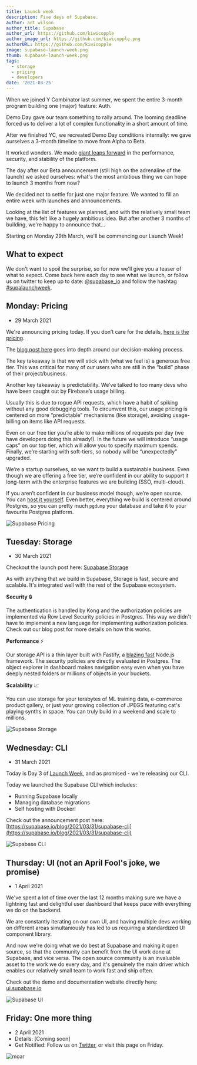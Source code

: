 ```yaml
---
title: Launch week
description: Five days of Supabase.
author: ant_wilson
author_title: Supabase
author_url: https://github.com/kiwicopple
author_image_url: https://github.com/kiwicopple.png
authorURL: https://github.com/kiwicopple
image: supabase-launch-week.png
thumb: supabase-launch-week.png
tags:
  - storage
  - pricing
  - developers
date: '2021-03-25'
---
```


When we joined Y Combinator last summer, we spent the entire 3-month program building one (major) feature: Auth. 

Demo Day gave our team something to rally around. The looming deadline forced us to deliver a lot of complex functionality in a short amount of time.

After we finished YC, we recreated Demo Day conditions internally: we gave ourselves a 3-month timeline to move from Alpha to Beta. 

It worked wonders. We made [giant leaps forward](https://supabase.io/beta) in the performance, security, and 
stability of the platform.

The day after our Beta announcement (still high on the adrenaline of the launch) we asked ourselves: 
what's the most ambitious thing we can hope to launch 3 months from now?

We decided not to settle for just one major feature. We wanted to fill an entire week with launches and announcements. 

Looking at the list of features we planned, and with the relatively small team we have, this felt like a hugely ambitious idea. 
But after another 3 months of building, we're happy to announce that...

Starting on Monday 29th March, we'll be commencing our Launch Week!


## What to expect

We don't want to spoil the surprise, so for now we'll give you a teaser of what to expect. Come back here each day to see what we launch, 
or follow us on twitter to keep up to date: [@supabase_io](https://twitter.com/supabase_io) and follow the hashtag [#supalaunchweek](https://twitter.com/hashtag/supalaunchweek).

## Monday: Pricing

- 29 March 2021

We're announcing pricing today. If you don’t care for the details, [here is the pricing](https://supabase.io/pricing).

The [blog post here](https://supabase.io/blog/2021/03/29/pricing) goes into depth around our decision-making process.

The key takeaway is that we will stick with (what we feel is) a generous free tier. This was critical for many of our users who are still in the “build” phase of their project/business.

Another key takeaway is predictability. We’ve talked to too many devs who have been caught out by Firebase’s usage billing.

Usually this is due to rogue API requests, which have a habit of spiking without any good debugging tools. To circumvent this, our usage pricing is centered on more “predictable” mechanisms (like storage), avoiding usage-billing on items like API requests.

Even on our free tier you’re able to make millions of requests per day (we have developers doing this already!). In the future we will introduce “usage caps” on our top tier, which will allow you to specify maximum spends. Finally, we’re starting with soft-tiers, so nobody will be “unexpectedly” upgraded.

We’re a startup ourselves, so we want to build a sustainable business. Even though we are offering a free tier, we’re confident in our ability to support it long-term with the enterprise features we are building (SSO, multi-cloud).

If you aren’t confident in our business model though, we’re open source. You can [host it yourself](https://github.com/supabase/supabase/tree/master/docker). Even better, everything we build is centered around Postgres, so you can pretty much `pgdump` your database and take it to your favourite Postgres platform.

![Supabase Pricing](/new/images/blog/launch-week/bernie-1.png)

## Tuesday: Storage

- 30 March 2021

Checkout the launch post here: [Supabase Storage](https://supabase.io/blog/2021/03/30/supabase-storage)

As with anything that we build in Supabase, Storage is fast, secure and scalable. It's integrated well with the rest of the Supabase ecosystem. 

**Security** 🔒

The authentication is handled by Kong and the authorization policies are implemented via Row Level Security policies in Postgres. This way we didn't have to implement a new language for implementing authorization policies. Check out our blog post for more details on how this works. 

**Performance** ⚡️

Our storage API is a thin layer built with Fastify, a [blazing fast](https://www.fastify.io/benchmarks/) Node.js framework. The security policies are directly evaluated in Postgres. The object explorer in dashboard makes navigation easy even when you have deeply nested folders or millions of objects in your buckets. 

**Scalability** 📈

You can use storage for your terabytes of ML training data, e-commerce product gallery, or just your growing collection of JPEGS featuring cat's playing synths in space. You can truly build in a weekend and scale to millions.

![Supabase Storage](/new/images/blog/launch-week/bernie-2.png)

## Wednesday: CLI

- 31 March 2021

Today is Day 3 of [Launch Week](https://supabase.io/blog/2021/03/25/launch-week), and as promised - we're releasing our CLI.

Today we launched the Supabase CLI which includes:

- Running Supabase locally
- Managing database migrations
- Self hosting with Docker!

Check out the announcement post here: [https://supabase.io/blog/2021/03/31/supabase-cli](https://supabase.io/blog/2021/03/31/supabase-cli)

![Supabase CLI](/new/images/blog/launch-week/bernie-3.png)

## Thursday: UI (not an April Fool's joke, we promise)

- 1 April 2021

We've spent a lot of time over the last 12 months making sure we have a lightning fast and delightful user dashboard that keeps pace with everything we do on the backend.

We are constantly iterating on our own UI, and having multiple devs working on different areas simultaniously has led to us requiring a standardized UI component library.

And now we're doing what we do best at Supabase and making it open source, so that the community can benefit from the UI work done at Supabase, and vice versa. The open source community is an invaluable asset to the work we do every day, and it's genuinely the main driver which enables our relatively small team to work fast and ship often.

Check out the demo and documentation website directly here: [ui.supabase.io](https://ui.supabase.io/)

![Supabase UI](/new/images/blog/launch-week/bernie-4.png)

## Friday: One more thing 

- 2 April 2021
- Details: [Coming soon]
- Get Notified: Follow us on [Twitter](https://twitter.com/supabase_io), or visit this page on Friday.

![moar](/new/images/blog/launch-week/bernie-5.png)
